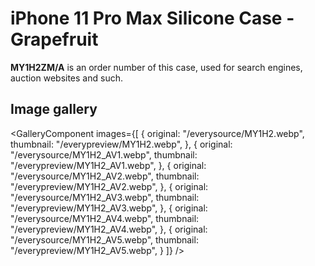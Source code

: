
# iPhone 11 Pro Max Silicone Case - Grapefruit

<Callout type='info' emoji='👉🏻'>**MY1H2ZM/A** is an order number of this case, used for search engines, auction websites and such.</Callout>

## Image gallery

<GalleryComponent
    images={[
      {
        original: "/everysource/MY1H2.webp",
        thumbnail: "/everypreview/MY1H2.webp",
      },
      {
        original: "/everysource/MY1H2_AV1.webp",
        thumbnail: "/everypreview/MY1H2_AV1.webp",
      },
      {
        original: "/everysource/MY1H2_AV2.webp",
        thumbnail: "/everypreview/MY1H2_AV2.webp",
      },
      {
        original: "/everysource/MY1H2_AV3.webp",
        thumbnail: "/everypreview/MY1H2_AV3.webp",
      },
      {
        original: "/everysource/MY1H2_AV4.webp",
        thumbnail: "/everypreview/MY1H2_AV4.webp",
      },
      {
        original: "/everysource/MY1H2_AV5.webp",
        thumbnail: "/everypreview/MY1H2_AV5.webp",
      }
    ]}
  />
